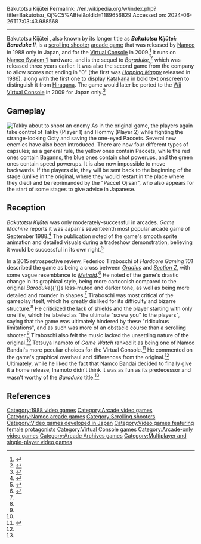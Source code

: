 Bakutotsu Kijūtei
Permalink: //en.wikipedia.org/w/index.php?title=Bakutotsu_Kij%C5%ABtei&oldid=1189656829
Accessed on: 2024-06-26T17:03:43.988568



------
Bakutotsu Kijūtei
{{More citations needed|date=November 2015}}
{{Infobox video game
| image         = BaradukeII-BakutotsuKijyutei arcadeflyer.png
| caption       = Japanese promotional sales flyer
| developer     = [[Namco]]
| publisher     = Namco
| series        = ''[[Baraduke]]''
| composer      = Norio Nakagata<br>Takane Ohkubo
| platforms     = [[Arcade game|Arcade]]
| release       = {{vgrelease|JP|August 1988}}
| genre         = [[Shoot'em up|Scrolling shooter]]
| modes         =  [[Single-player]], [[multiplayer]]
| arcade system = [[Namco System 1]]
}}
{{nihongo|'''''Bakutotsu Kijūtei'''''|爆突機銃艇|Bakutotsu Kijūtei|lit. "Bomb Thrust Machine Gun Vessel"}}, also known by its longer title as '''''Bakutotsu Kijūtei: Baraduke II''''', is a [[Scrolling shooters|scrolling shooter]] [[arcade game]] that was released by [[Namco]] in 1988 only in Japan, and for the [[Virtual Console]] in 2009.<ref>{{cite web|url=http://game.watch.impress.co.jp/docs/news/20090820_309696.html |title=バンダイナムコ、バーチャルコンソール アーケードに「爆突機銃艇」、「メルヘンメイズ」など追加20本のタイトルを配信 -GAME Watch |date=20 August 2009 |publisher=Game.watch.impress.co.jp |access-date=2015-11-06}}</ref> It runs on [[Namco System 1]] hardware, and is the sequel to ''[[Baraduke]]'',<ref>{{cite web|url=http://ugsf-series.com/#baraduke2|title= Bakutotsu Kijūtei |publisher=Ugsf-series.com|access-date=2015-11-06}}</ref> which was released three years earlier. It was also the second game from the company to allow scores not ending in "0" (the first was ''[[Hopping Mappy]]'' released in 1986), along with the first one to display [[Katakana]] in bold text onscreen to distinguish it from [[Hiragana]]. The game would later be ported to the [[Wii Virtual Console]] in 2009 for Japan only.<ref>{{Cite web|url=https://www.bandainamcoent.co.jp/cs/download/virtual_consolearcade/detail/detail38/38.html|title=Wii Virtual Console Arcade bakutotsukijyutei|website=www.bandainamcoent.co.jp|access-date=2019-04-22}}</ref>

==Gameplay==
[[File:Bakutotsu Kijutei screenshot.png|thumb|left|Takky about to shoot an enemy]]
As in the original game, the players again take control of Takky (Player 1) and Hommy (Player 2) while fighting the strange-looking Octy and saving the one-eyed Paccets. Several new enemies have also been introduced. There are now four different types of capsules; as a general rule, the yellow ones contain Paccets, while the red ones contain Baganns, the blue ones contain shot powerups, and the green ones contain speed powerups. It is also now impossible to move backwards. If the players die, they will be sent back to the beginning of the stage (unlike in the original, where they would restart in the place where they died) and be reprimanded by the "Paccet Ojisan", who also appears for the start of some stages to give advice in Japanese.

==Reception==
''Bakutotsu Kijūtei'' was only moderately-successful in arcades. ''Game Machine'' reports it was Japan's seventeenth most popular arcade game of September 1988.<ref>{{cite magazine|title=Game Machine's Best Hit Games 25 - テーブル型TVゲーム機 (Table Videos)|magazine=Game Machine|issue=341|publisher=Amusement Press, Inc.|date=1 October 1988|page=21|lang=ja}}</ref> The publication noted of the game's smooth sprite animation and detailed visuals during a tradeshow demonstration, believing it would be successful in its own right.<ref name="GMachine">{{cite news |title=爆突機銃艇 |url=https://onitama.tv/gamemachine/pdf/19880901p.pdf |access-date=April 7, 2020 |agency=Game Machine |issue=339 |publisher=Amusement Press |date=September 1, 1988 |archive-url=https://web.archive.org/web/20200131230330/https://onitama.tv/gamemachine/pdf/19880901p.pdf |archive-date=January 31, 2020 |page=16 |language=ja}}</ref>

In a 2015 retrospective review, Federico Tiraboschi of ''Hardcore Gaming 101'' described the game as being a cross between ''[[Gradius]]'' and ''[[Section Z]]'', with some vague resemblance to ''[[Metroid]]''.<ref name="HG101">{{cite web |last1=Tiraboschi |first1=Federico |title=Bakutotsu Kijuutei: Baraduke II |url=http://www.hardcoregaming101.net/bakutotsu-kijuutei-baraduke-ii/ |website=Hardcore Gaming 101 |access-date=April 6, 2020 |archive-url=https://web.archive.org/web/20190918111017/http://www.hardcoregaming101.net/bakutotsu-kijuutei-baraduke-ii/ |archive-date=September 18, 2019 |date=November 8, 2015}}</ref> He noted of the game's drastic change in its graphical style, being more cartoonish compared to the original ''Baraduke''{{'}}s less-muted and darker tone, as well as being more detailed and rounder in shapes.<ref name="HG101"/> Tiraboschi was most critical of the gameplay itself, which he greatly disliked for its difficulty and bizarre structure.<ref name="HG101"/> He criticized the lack of shields and the player starting with only one life, which he labeled as "the ultimate "screw you" to the players", saying that the game was ultimately hindered by these "ridiculous limitations", and as such was more of an obstacle course than a scrolling shooter.<ref name="HG101"/> Tiraboschi also felt the music lacked the unsettling nature of the original.<ref name="HG101"/> Tetsuya Inamoto of ''Game Watch'' ranked it as being one of Namco Bandai's more peculiar choices for the Virtual Console.<ref name="GWatch">{{cite web |last1=Inamoto |first1=Tetsuya |title=【特別企画】まもなくサービス終了！ Wii「バーチャルコンソールアーケード」のススメ |url=https://game.watch.impress.co.jp/docs/news/1108650.html |website=Game Watch |publisher=Impress Group |access-date=March 2, 2020 |archive-url=https://web.archive.org/web/20200217083244/https://game.watch.impress.co.jp/docs/news/1108650.html |archive-date=February 17, 2020 |date=February 27, 2018}}</ref> He commented on the game's graphical overhaul and differences from the original.<ref name="GWatch"/> Ultimately, while he liked the fact that Namco Bandai decided to finally give it a home release, Inamoto didn't think it was as fun as its predecessor and wasn't worthy of the ''Baraduke'' title.<ref name="GWatch"/>

==References==
{{Reflist}}

{{Dig Dug/Mr. Driller series}}

{{DEFAULTSORT:Bakutotsu Kijutei}}
[[Category:1988 video games]]
[[Category:Arcade video games]]
[[Category:Namco arcade games]]
[[Category:Scrolling shooters]]
[[Category:Video games developed in Japan]]
[[Category:Video games featuring female protagonists]]
[[Category:Virtual Console games]]
[[Category:Arcade-only video games]]
[[Category:Arcade Archives games]]
[[Category:Multiplayer and single-player video games]]